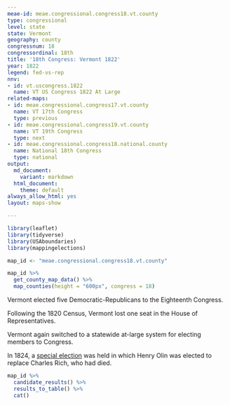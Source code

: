 ```yaml
---
meae-id: meae.congressional.congress18.vt.county
type: congressional
level: state
state: Vermont
geography: county
congressnum: 18
congressordinal: 18th
title: '18th Congress: Vermont 1822'
year: 1822
legend: fed-vs-rep
nnv:
- id: vt.uscongress.1822
  name: VT US Congress 1822 At Large
related-maps:
- id: meae.congressional.congress17.vt.county
  name: VT 17th Congress
  type: previous
- id: meae.congressional.congress19.vt.county
  name: VT 19th Congress
  type: next
- id: meae.congressional.congress18.national.county
  name: National 18th Congress
  type: national
output:
  md_document:
    variant: markdown
  html_document:
    theme: default
always_allow_html: yes
layout: maps-show

---
```


```r
library(leaflet)
library(tidyverse)
library(USAboundaries)
library(mappingelections)

map_id <- "meae.congressional.congress18.vt.county"
```

<div class="map">

```r
map_id %>%
  get_county_map_data() %>%
  map_counties(height = "600px", congress = 18)
```

</div>

Vermont elected five Democratic-Republicans to the Eighteenth Congress.

Following the 1820 Census, Vermont lost one seat in the House of Representatives.

Vermont again switched to a statewide at-large system for electing members to Congress.

In 1824, a [special election](https://elections.lib.tufts.edu/catalog/tufts:vt.uscongress.special.1824) was held in which Henry Olin was elected to replace Charles Rich, who had died. 

<div class="results-table">

```r
map_id %>%
  candidate_results() %>%
  results_to_table() %>%
  cat()
```

</div>
